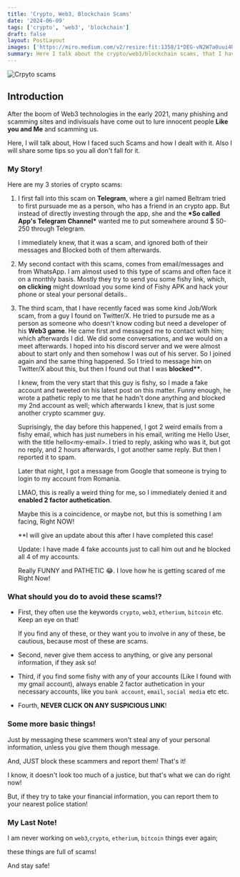 ```yaml
---
title: 'Crypto, Web3, Blockchain Scams'
date: '2024-06-09'
tags: ['crypto', 'web3', 'blockchain']
draft: false
layout: PostLayout
images: ['https://miro.medium.com/v2/resize:fit:1358/1*DEG-vN2W7a0uui4UnfuYJA.png']
summary: Here I talk about the crypto/web3/blockchain scams, that I have faced, so you don't
---
```


![Crpyto scams](https://miro.medium.com/v2/resize:fit:1358/1*DEG-vN2W7a0uui4UnfuYJA.png)

## Introduction

After the boom of Web3 technologies in the early 2021, many phishing and scamming sites and indivisuals have come out to lure innocent people **Like you and Me** and scamming us.

Here, I will talk about, How I faced such Scams and how I dealt with it. Also I will share some tips so you all don't fall for it.

### My Story!

Here are my 3 stories of crypto scams:

1. I first fall into this scam on **Telegram**, where a girl named Beltram tried to first pursuade me as a person, who has a friend in an crypto app. But instead of directly investing through the app, she and the **\*So called App's Telegram Channel\*** wanted me to put somewhere around $ 50-250 through Telegram.

   I immediately knew, that it was a scam, and ignored both of their messages and Blocked both of them afterwards.

2. My second contact with this scams, comes from email/messages and from WhatsApp. I am almost used to this type of scams and often face it on a monthly basis. Mostly they try to send you some fishy link, which, **on clicking** might download you some kind of Fishy APK and hack your phone or steal your personal details..

3. The third scam, that I have recently faced was some kind Job/Work scam, from a guy I found on Twitter/X. He tried to pursude me as a person as someone who doesn't know coding but need a developer of his **Web3 game**. He came first and messaged me to contact with him; which afterwards I did. We did some conversations, and we would on a meet afterwards. I hoped into his discord server and we were almost about to start only and then somehow I was out of his server. So I joined again and the same thing happened. So I tried to message him on Twitter/X about this, but then I found out that I was **blocked\*\***.

   I knew, from the very start that this guy is fishy, so I made a fake account and tweeted on his latest post on this matter. Funny enough, he wrote a pathetic reply to me that he hadn't done anything and blocked my 2nd account as well; which afterwards I knew, that is just some another crypto scammer guy.

   Suprisingly, the day before this happened, I got 2 weird emails from a fishy email, which has just numebers in his email, writing me Hello User, with the title hello\<my-email\>. I tried to reply, asking who was it, but got no reply, and 2 hours afterwards, I got another same reply. But then I reported it to spam.

   Later that night, I got a message from Google that someone is trying to login to my account from Romania.

   LMAO, this is really a weird thing for me, so I immediately denied it and **enabled 2 factor authetication**.

   Maybe this is a coincidence, or maybe not, but this is something I am facing, Right NOW!

   \*\*I will give an update about this after I have completed this case!

   Update: I have made 4 fake accounts just to call him out and he blocked all 4 of my accounts.

   Really FUNNY and PATHETIC 😂. I love how he is getting scared of me Right Now!

### What should you do to avoid these scams!?

- First, they often use the keywords `crypto`, `web3`, `etherium`, `bitcoin` etc. Keep an eye on that!

  If you find any of these, or they want you to involve in any of these, be cautious, because most of these are scams.

- Second, never give them access to anything, or give any personal information, if they ask so!

- Third, if you find some fishy with any of your accounts (Like I found with my gmail account), always enable 2 factor authetication in your necessary accounts, like you `bank account`, `email`, `social media` etc etc.

- Fourth, **NEVER CLICK ON ANY SUSPICIOUS LINK**!

### Some more basic things!

Just by messaging these scammers won't steal any of your personal information, unless you give them though message.

And, JUST block these scammers and report them! That's it!

I know, it doesn't look too much of a justice, but that's what we can do right now!

But, if they try to take your financial information, you can report them to your nearest police station!

### My Last Note!

I am never working on `web3`,`crypto`, `etherium`, `bitcoin` things ever again;

these things are full of scams!

And stay safe!
